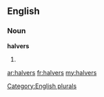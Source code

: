 ==English==

===Noun===
'''halvers'''

# {{plural of|[[halver]]}}

[[Category:English plurals]]

[[ar:halvers]]
[[fr:halvers]]
[[my:halvers]]